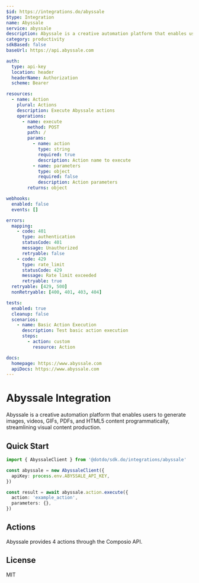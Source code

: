 ```yaml
---
$id: https://integrations.do/abyssale
$type: Integration
name: Abyssale
service: abyssale
description: Abyssale is a creative automation platform that enables users to generate images, videos, GIFs, PDFs, and HTML5 content programmatically, streamlining visual content production.
category: productivity
sdkBased: false
baseUrl: https://api.abyssale.com

auth:
  type: api-key
  location: header
  headerName: Authorization
  scheme: Bearer

resources:
  - name: Action
    plural: Actions
    description: Execute Abyssale actions
    operations:
      - name: execute
        method: POST
        path: /
        params:
          - name: action
            type: string
            required: true
            description: Action name to execute
          - name: parameters
            type: object
            required: false
            description: Action parameters
        returns: object

webhooks:
  enabled: false
  events: []

errors:
  mapping:
    - code: 401
      type: authentication
      statusCode: 401
      message: Unauthorized
      retryable: false
    - code: 429
      type: rate_limit
      statusCode: 429
      message: Rate limit exceeded
      retryable: true
  retryable: [429, 500]
  nonRetryable: [400, 401, 403, 404]

tests:
  enabled: true
  cleanup: false
  scenarios:
    - name: Basic Action Execution
      description: Test basic action execution
      steps:
        - action: custom
          resource: Action

docs:
  homepage: https://www.abyssale.com
  apiDocs: https://www.abyssale.com
---
```


# Abyssale Integration

Abyssale is a creative automation platform that enables users to generate images, videos, GIFs, PDFs, and HTML5 content programmatically, streamlining visual content production.

## Quick Start

```typescript
import { AbyssaleClient } from '@dotdo/sdk.do/integrations/abyssale'

const abyssale = new AbyssaleClient({
  apiKey: process.env.ABYSSALE_API_KEY,
})

const result = await abyssale.action.execute({
  action: 'example_action',
  parameters: {},
})
```

## Actions

Abyssale provides 4 actions through the Composio API.

## License

MIT
